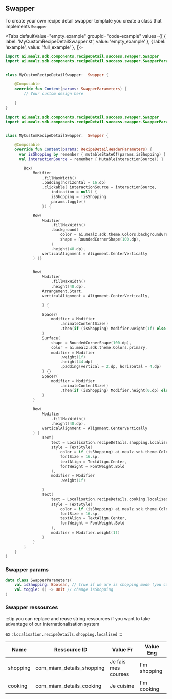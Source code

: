 
## Swapper

To create your own recipe detail swapper template you create a class that implements `Swapper`

<Tabs defaultValue="empty_example" groupId="code-example"
values={[
{ label: 'MyCustomRecipeDetailSwapper.kt', value: 'empty_example' },
{ label: 'example', value: 'full_example' },
]}>
<TabItem value="empty_example">

```kotlin
import ai.mealz.sdk.components.recipeDetail.success.swapper.Swapper
import ai.mealz.sdk.components.recipeDetail.success.swapper.SwapperParameters


class MyCustomRecipeDetailSwapper:  Swapper {

    @Composable
    override fun Content(params: SwapperParameters) {
        // Your custom design here 
       
    }
}
```
</TabItem>
<TabItem value="full_example">

```kotlin
import ai.mealz.sdk.components.recipeDetail.success.swapper.Swapper
import ai.mealz.sdk.components.recipeDetail.success.swapper.SwapperParameters


class MyCustomRecipeDetailSwapper:  Swapper {

    @Composable
    override fun Content(params: RecipeDetailHeaderParameters) {
      var isShopping by remember { mutableStateOf(params.isShopping) }
      val interactionSource = remember { MutableInteractionSource() }

        Box(
            Modifier
                .fillMaxWidth()
                .padding(horizontal = 16.dp)
                .clickable( interactionSource = interactionSource,
                    indication = null) {
                    isShopping = !isShopping
                    params.toggle()
                }) {

            Row(
                Modifier
                    .fillMaxWidth()
                    .background(
                        color = ai.mealz.sdk.theme.Colors.backgroundGrey,
                        shape = RoundedCornerShape(100.dp),
                    )
                    .height(48.dp),
                verticalAlignment = Alignment.CenterVertically
            ) {}


            Row(
                Modifier
                    .fillMaxWidth()
                    .height(48.dp),
                Arrangement.Start,
                verticalAlignment = Alignment.CenterVertically,

                ) {

                Spacer(
                    modifier = Modifier
                        .animateContentSize()
                        .then(if (isShopping) Modifier.weight(1f) else Modifier.height(0.dp))
                )
                Surface(
                    shape = RoundedCornerShape(100.dp),
                    color = ai.mealz.sdk.theme.Colors.primary,
                    modifier = Modifier
                        .weight(1f)
                        .height(44.dp)
                        .padding(vertical = 2.dp, horizontal = 4.dp)
                ) {}
                Spacer(
                    modifier = Modifier
                        .animateContentSize()
                        .then(if (isShopping) Modifier.height(0.dp) else Modifier.weight(1f))
                )
            }

            Row(
                Modifier
                    .fillMaxWidth()
                    .height(48.dp),
                verticalAlignment = Alignment.CenterVertically
            ) {
                Text(
                    text = Localisation.recipeDetails.shopping.localised,
                    style = TextStyle(
                        color = if (isShopping) ai.mealz.sdk.theme.Colors.boldText else ai.mealz.sdk.theme.Colors.white,
                        fontSize = 16.sp,
                        textAlign = TextAlign.Center,
                        fontWeight = FontWeight.Bold
                    ),
                    modifier = Modifier
                        .weight(1f)

                )
                Text(
                    text = Localisation.recipeDetails.cooking.localised,
                    style = TextStyle(
                        color = if (isShopping) ai.mealz.sdk.theme.Colors.white else ai.mealz.sdk.theme.Colors.boldText,
                        fontSize = 16.sp,
                        textAlign = TextAlign.Center,
                        fontWeight = FontWeight.Bold
                    ),
                    modifier = Modifier.weight(1f)
                )
            }
        }
    }
}
```
</TabItem>
</Tabs>


### Swapper params

```kotlin
data class SwapperParameters(
    val isShopping: Boolean, // true if we are is shopping mode (you can add product to basket)
    val toggle: () -> Unit // change isShopping
)
```

### Swapper ressources

:::tip
you can replace and reuse  string  ressources if you want to take advantage of our internationalisation system

  ex :  `Localisation.recipeDetails.shopping.localised`
:::

| Name | Ressource ID | Value Fr | Value Eng |
| - | - | - | - |
| shopping | com_miam_details_shopping | Je fais mes courses | I\'m shopping |
| cooking | com_miam_details_cooking | Je cuisine | I\'m cooking |
